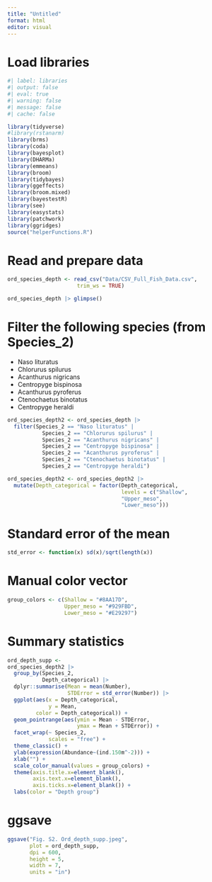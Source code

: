---
title: "Untitled"
format: html
editor: visual
---

# Load libraries

```{r}
#| label: libraries
#| output: false
#| eval: true
#| warning: false
#| message: false
#| cache: false

library(tidyverse)
#library(rstanarm)
library(brms)
library(coda)
library(bayesplot)
library(DHARMa)
library(emmeans)
library(broom)
library(tidybayes)
library(ggeffects)
library(broom.mixed)
library(bayestestR)
library(see)
library(easystats)
library(patchwork)
library(ggridges)
source("helperFunctions.R")
```

# Read and prepare data

```{r}
ord_species_depth <- read_csv("Data/CSV_Full_Fish_Data.csv",
                      trim_ws = TRUE)
```

```{r}
ord_species_depth |> glimpse()
```

# Filter the following species (from Species_2)

- Naso lituratus
- Chlorurus spilurus
- Acanthurus nigricans
- Centropyge bispinosa
- Acanthurus pyroferus
- Ctenochaetus binotatus
- Centropyge heraldi

```{r}
ord_species_depth2 <- ord_species_depth |> 
  filter(Species_2 == "Naso lituratus" | 
           Species_2 == "Chlorurus spilurus" |
           Species_2 == "Acanthurus nigricans" |
           Species_2 == "Centropyge bispinosa" |
           Species_2 == "Acanthurus pyroferus" |
           Species_2 == "Ctenochaetus binotatus" | 
           Species_2 == "Centropyge heraldi")
```

```{r}
ord_species_depth2 <- ord_species_depth2 |> 
  mutate(Depth_categorical = factor(Depth_categorical, 
                                    levels = c("Shallow",
                                    "Upper_meso",
                                    "Lower_meso")))
```

# Standard error of the mean

```{r}
std_error <- function(x) sd(x)/sqrt(length(x))
```


# Manual color vector

```{r}
group_colors <- c(Shallow = "#8AA17D", 
                  Upper_meso = "#929FBD",
                  Lower_meso = "#E29297")
```

# Summary statistics

```{r}
ord_depth_supp <- 
ord_species_depth2 |> 
  group_by(Species_2,
           Depth_categorical) |> 
  dplyr::summarise(Mean = mean(Number),
                   STDError = std_error(Number)) |> 
  ggplot(aes(x = Depth_categorical,
             y = Mean, 
         color = Depth_categorical)) +
  geom_pointrange(aes(ymin = Mean - STDError,
                      ymax = Mean + STDError)) +
  facet_wrap(~ Species_2,
             scales = "free") +
  theme_classic() +
  ylab(expression(Abundance~(ind.150m^-2))) +
  xlab("") +
  scale_color_manual(values = group_colors) +
  theme(axis.title.x=element_blank(),
        axis.text.x=element_blank(),
        axis.ticks.x=element_blank()) +
  labs(color = "Depth group")
```


# ggsave

```{r}
ggsave("Fig. S2. Ord_depth_supp.jpeg",
       plot = ord_depth_supp,
       dpi = 600,
       height = 5,
       width = 7,
       units = "in")
```


